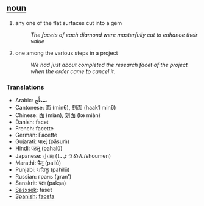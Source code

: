 == [[noun]] ==
# any one of the flat surfaces cut into a gem
#:''The facets of each diamond were masterfully cut to enhance their value''
# one among the various steps in a project
#:''We had just about completed the research facet of the project when the order came to cancel it''.

=== Translations ===
*Arabic: سطْح
*Cantonese: 面 (min6), 刻面 (haak1 min6)
*Chinese: 面 (miàn), 刻面 (kè miàn)
*Danish: facet
*French: facette
*German: Facette
*Gujarati: પાસું (pāsuṁ)
*Hindi: पहलू (pahalū)
*Japanese: 小面 (しょうめん/shoumen)
*Marathi: पैलू (pailū)
*Punjabi: ਪਹਿਲੂ (pahilū)
*Russian: грань (gran')
*Sanskrit: पक्षः (pakṣa)
*[[Sasxsek]]: faset
*[[Spanish]]: [[faceta]]